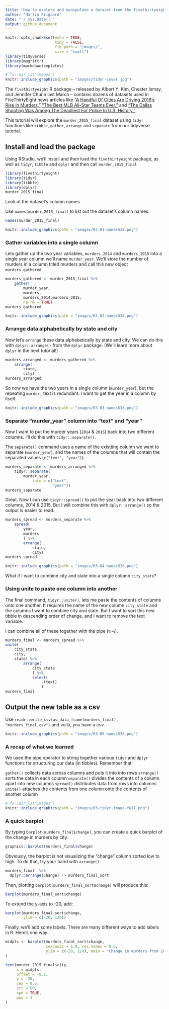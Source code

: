 ```yaml
---
title: "How to explore and manipulate a dataset from the fivethirtyeight package in R"
author: "Martin Frigaard"
date: "`r Sys.Date()`"
output: github_document
---
```


```r
knitr::opts_chunk$set(echo = TRUE,
                      tidy = FALSE,
                      fig.path = "images/",
                      size = "small")
library(tidyverse)
library(magrittr)
library(markdowntemplates)
```

```r
# fs::dir_ls("images")
knitr::include_graphics(path = "images/tidyr-cover.jpg")
```



The `fivethirtyeight` R package – released by Albert Y. Kim, Chester Ismay, and Jennifer Chunn last March – contains dozens of datasets used in FiveThirtyEight news articles like [“A Handful Of Cities Are Driving 2016’s Rise In Murders,”](https://fivethirtyeight.com/features/a-handful-of-cities-are-driving-2016s-rise-in-murders/) [“The Best MLB All-Star Teams Ever,”](https://fivethirtyeight.com/features/the-best-mlb-all-star-teams-ever/) and [“The Dallas Shooting Was Among The Deadliest For Police In U.S. History.”](https://fivethirtyeight.com/features/the-dallas-shooting-was-among-the-deadliest-for-police-in-u-s-history/) 

This tutorial will explore the `murder_2015_final` dataset using `tidyr` functions like `tibble`, `gather`, `arrange` and `separate` from our tidyverse tutorial.

## Install and load the package

Using RStudio, we’ll install and then load the `fivethirtyeight` package, as well as `tidyr`, `tibble` and `dplyr` and then call `murder_2015_final`


```r
library(fivethirtyeight)
library(tidyr)
library(tibble)
library(dplyr)
murder_2015_final
```


Look at the dataset’s column names

Use `names(murder_2015_final)` to list out the dataset’s column names.

```r
names(murder_2015_final)
```

```r
knitr::include_graphics(path = "images/03-01-names538.png")
```


### Gather variables into a single column

Lets gather up the two year variables, `murders_2014` and `murders_2015` into a single year column we’ll name `murder_year`. We’ll store the number of murders in a column titled murders and call this new object `murders_gathered`.

```r
murders_gathered <- murder_2015_final %>% 
    gather(
        murder_year,
        murders,
        murders_2014:murders_2015,
        na.rm = TRUE)
murders_gathered
```

```r
knitr::include_graphics(path = "images/03-02-names538.png")
```


### Arrange data alphabetically by state and city

Now let’s `arrange` these data alphabetically by state and city. We can do this with `dplyr::arrange()` from the `dplyr` package. (We’ll learn more about `dplyr` in the next tutorial!)


```r
murders_arranged <- murders_gathered %>% 
    arrange(
        state, 
        city)
murders_arranged
```

So now we have the two years in a single column (`murder_year`), but the repeating `murder_` text is redundant. I want to get the year in a column by itself.

```r
knitr::include_graphics(path = "images/03-03-names538.png")
```

### Separate “murder_year” column into “text” and “year”

Now I want to put the murder years (`2014` & `2015`) back into two different columns. I’ll do this with `tidyr::separate()`.

The `separate()` command uses a name of the existting column we want to separate (`murder_year`), and the names of the columns that will contain the separated values (`c("text", "year")`).

```r
murders_separate <- murders_arranged %>%
    tidyr::separate(
        murder_year,
            into = c("text", 
                     "year"))
murders_separate
```

Great. Now I can use `tidyr::spread()` to put the year back into two different columns, 2014 & 2015. But I will combine this with `dplyr::arrange()` so the output is easier to read.

```r
murders_spread <- murders_separate %>% 
    spread(
        year,
        murders
        ) %>% 
        arrange(
            state,
            city)
murders_spread
```

```r
knitr::include_graphics(path = "images/03-04-names538.png")
```

What if I want to combine city and state into a single column `city_state`?

### Using unite to paste one column into another

The final command, `tidyr::unite()`, lets me paste the contents of columns onto one another. It requires the name of the new column `city_state` and the columns I want to combine city and state. But I want to sort this new tibble in descending order of change, and I want to remove the text variable.

I can combine all of these together with the pipe (`%>%`).

```r
murders_final <- murders_spread %>%
unite(
    city_state, 
    city, 
    state) %>% 
        arrange(
            city_state
            ) %>% 
            select(
                -(text)
                )
murders_final
```

## Output the new table as a csv

Use `readr::write_csv(as_data_frame(murders_final), "murders_final.csv")` and voilá, you have a csv.

```r
knitr::include_graphics(path = "images/03-05-names538.png")
```

### A recap of what we learned

We used the pipe operator to string together various `tidyr` and `dplyr` functions for structuring our data (in tibbles). Remember that:

`gather()` collects data across columns and puts it into into rows
`arrange()` sorts the data in each column
`separate()` divides the contents of a column apart into new columns
`spread()` distributes data from rows into columns
`unite()` attaches the contents from one column onto the contents of another column


```r
# fs::dir_ls("images")
knitr::include_graphics(path = "images/03-tidyr-image-full.png")
```

### A quick barplot

By typing `barplot(murders_final$change)`, you can create a quick barplot of the change in murders by city.

```r
graphics::barplot(murders_final$change)
```

Obviously, the barplot is not visualizing the “change” column sorted low to high. To do that, try your hand with `arrange()`.

```r
murders_final  %>% 
  dplyr::arrange(change) -> murders_final_sort
```

Then, plotting `barplot(murders_final_sort$change)` will produce this:

```r
barplot(murders_final_sort$change)
```

To extend the y-axis to -20, add:

```r
barplot(murders_final_sort$change,
        ylim = c(-20, 120))
```


Finally, we’ll add some labels. There are many different ways to add labels in R. Here’s one way:


```r
midpts <- barplot(murders_final_sort$change,
                  cex.axis = 1.0, cex.names = 0.6,
                  ylim = c(-20, 120), main = "Change in murders from 2014 to 2015"
)

text(murder_2015_final$city,
     x = midpts,
     offset = -0.1,
     y = -20,
     cex = 0.5,
     srt = 60,
     xpd = TRUE,
     pos = 2
) 
```

